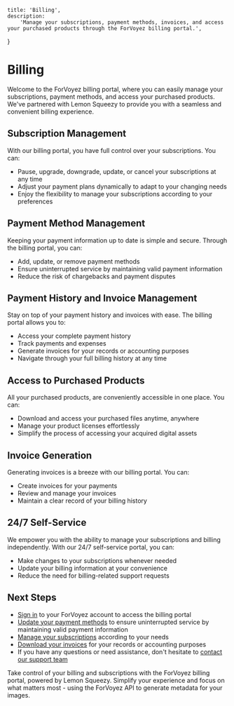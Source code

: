 	title: 'Billing',
	description:
		'Manage your subscriptions, payment methods, invoices, and access your purchased products through the ForVoyez billing portal.',
}

# Billing

Welcome to the ForVoyez billing portal, where you can easily manage your subscriptions, payment methods, and access your purchased products. We've partnered with Lemon Squeezy to provide you with a seamless and convenient billing experience.

## Subscription Management

With our billing portal, you have full control over your subscriptions. You can:

- Pause, upgrade, downgrade, update, or cancel your subscriptions at any time
- Adjust your payment plans dynamically to adapt to your changing needs
- Enjoy the flexibility to manage your subscriptions according to your preferences

## Payment Method Management

Keeping your payment information up to date is simple and secure. Through the billing portal, you can:

- Add, update, or remove payment methods
- Ensure uninterrupted service by maintaining valid payment information
- Reduce the risk of chargebacks and payment disputes

## Payment History and Invoice Management

Stay on top of your payment history and invoices with ease. The billing portal allows you to:

- Access your complete payment history
- Track payments and expenses
- Generate invoices for your records or accounting purposes
- Navigate through your full billing history at any time

## Access to Purchased Products

All your purchased products, are conveniently accessible in one place. You can:

- Download and access your purchased files anytime, anywhere
- Manage your product licenses effortlessly
- Simplify the process of accessing your acquired digital assets

## Invoice Generation

Generating invoices is a breeze with our billing portal. You can:

- Create invoices for your payments
- Review and manage your invoices
- Maintain a clear record of your billing history

## 24/7 Self-Service

We empower you with the ability to manage your subscriptions and billing independently. With our 24/7 self-service portal, you can:

- Make changes to your subscriptions whenever needed
- Update your billing information at your convenience
- Reduce the need for billing-related support requests

## Next Steps

- [Sign in](https://forvoyez.com/sign-in) to your ForVoyez account to access the billing portal
- [Update your payment methods](https://forvoyez.com/manage-account) to ensure uninterrupted service by maintaining valid payment information
- [Manage your subscriptions](https://forvoyez.com/manage-account) according to your needs
- [Download your invoices](https://forvoyez.com/manage-account) for your records or accounting purposes
- If you have any questions or need assistance, don't hesitate to [contact our support team](/support)

Take control of your billing and subscriptions with the ForVoyez billing portal, powered by Lemon Squeezy. Simplify your experience and focus on what matters most - using the ForVoyez API to generate metadata for your images.
